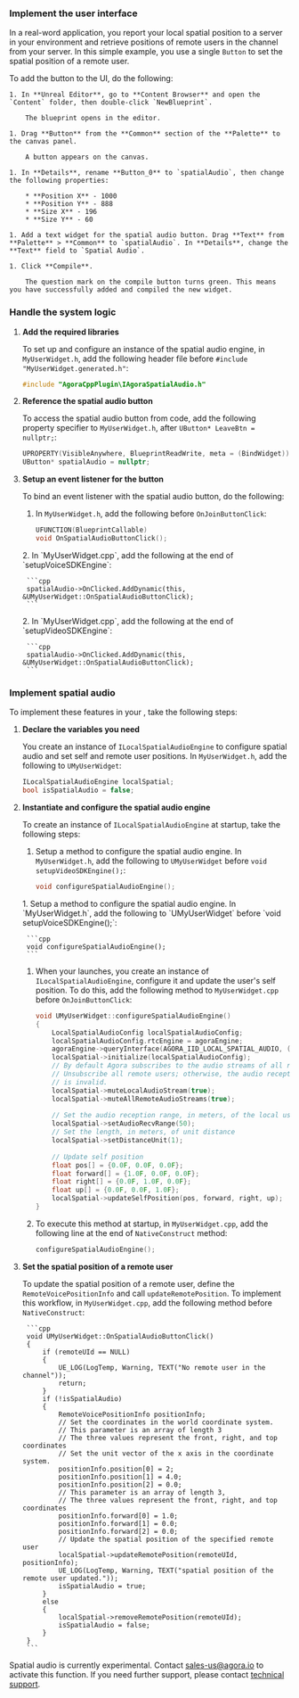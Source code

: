 <PlatformWrapper platform="unreal">


### Implement the user interface

In a real-word application, you report your local spatial position to a server in your environment and retrieve positions of remote users in the channel from your server. In this simple example, you use a single `Button` to set the spatial position of a remote user. 

To add the button to the UI, do the following:
    
    1. In **Unreal Editor**, go to **Content Browser** and open the `Content` folder, then double-click `NewBlueprint`.

        The blueprint opens in the editor.

    1. Drag **Button** from the **Common** section of the **Palette** to the canvas panel.

        A button appears on the canvas.
    
    1. In **Details**, rename **Button_0** to `spatialAudio`, then change the following properties:

        * **Position X** - 1000
        * **Position Y** - 888
        * **Size X** - 196
        * **Size Y** - 60

    1. Add a text widget for the spatial audio button. Drag **Text** from **Palette** > **Common** to `spatialAudio`. In **Details**, change the **Text** field to `Spatial Audio`.

    1. Click **Compile**.

        The question mark on the compile button turns green. This means you have successfully added and compiled the new widget.

### Handle the system logic

1. **Add the required libraries**

    To set up and configure an instance of the spatial audio engine, in `MyUserWidget.h`, add the following header file before `#include "MyUserWidget.generated.h"`:

    ```cpp
    #include "AgoraCppPlugin\IAgoraSpatialAudio.h"
    ```
1. **Reference the spatial audio button**

    To access the spatial audio button from code, add the following property specifier to `MyUserWidget.h`, after `UButton* LeaveBtn = nullptr;`:

      ```cpp
      UPROPERTY(VisibleAnywhere, BlueprintReadWrite, meta = (BindWidget))
      UButton* spatialAudio = nullptr;
      ```

1. **Setup an event listener for the button**

    To bind an event listener with the spatial audio button, do the following:
    
    1. In `MyUserWidget.h`, add the following before `OnJoinButtonClick`:

        ```cpp
        UFUNCTION(BlueprintCallable)
		void OnSpatialAudioButtonClick();
        ```
    <ProductWrapper product = "voice-calling">
    2. In `MyUserWidget.cpp`, add the following at the end of `setupVoiceSDKEngine`:

        ```cpp
       	spatialAudio->OnClicked.AddDynamic(this, &UMyUserWidget::OnSpatialAudioButtonClick);
        ```
    </ProductWrapper>
    <ProductWrapper notAllowed = "voice-calling">
    2. In `MyUserWidget.cpp`, add the following at the end of `setupVideoSDKEngine`:

        ```cpp
       	spatialAudio->OnClicked.AddDynamic(this, &UMyUserWidget::OnSpatialAudioButtonClick);
        ```
    </ProductWrapper>

### Implement spatial audio

To implement these features in your <Vpl k="CLIENT" />, take the following steps:

1. **Declare the variables you need**

    You create an instance of `ILocalSpatialAudioEngine` to configure spatial audio and set self and remote user positions. In `MyUserWidget.h`, add the following to `UMyUserWidget`:

    ```cpp
    ILocalSpatialAudioEngine localSpatial;
    bool isSpatialAudio = false;
    ```

1. **Instantiate and configure the spatial audio engine**

    To create an instance of `ILocalSpatialAudioEngine` at startup, take the following steps:
    <ProductWrapper notAllowed = "voice-calling">
    1. Setup a method to configure the spatial audio engine. In `MyUserWidget.h`, add the following to `UMyUserWidget` before `void setupVideoSDKEngine();`:
        ```cpp
        void configureSpatialAudioEngine();
        ```
    </ProductWrapper>
    <ProductWrapper product = "voice-calling">
    1. Setup a method to configure the spatial audio engine. In `MyUserWidget.h`, add the following to `UMyUserWidget` before `void setupVoiceSDKEngine();`:

        ```cpp
        void configureSpatialAudioEngine();
        ```
    </ProductWrapper>

    1. When your <Vpl k="CLIENT" /> launches, you create an instance of `ILocalSpatialAudioEngine`, configure it and update the user's self position. To do this, add the following method to `MyUserWidget.cpp` before `OnJoinButtonClick`:

        ```cpp
        void UMyUserWidget::configureSpatialAudioEngine() 
        {
            LocalSpatialAudioConfig localSpatialAudioConfig;
            localSpatialAudioConfig.rtcEngine = agoraEngine;
            agoraEngine->queryInterface(AGORA_IID_LOCAL_SPATIAL_AUDIO, (void**)&localSpatial);
            localSpatial->initialize(localSpatialAudioConfig);
            // By default Agora subscribes to the audio streams of all remote users.
            // Unsubscribe all remote users; otherwise, the audio reception range you set
            // is invalid.
            localSpatial->muteLocalAudioStream(true);
            localSpatial->muteAllRemoteAudioStreams(true);
            
            // Set the audio reception range, in meters, of the local user
            localSpatial->setAudioRecvRange(50);
            // Set the length, in meters, of unit distance
            localSpatial->setDistanceUnit(1);
            
            // Update self position
            float pos[] = {0.0F, 0.0F, 0.0F};
            float forward[] = {1.0F, 0.0F, 0.0F};
            float right[] = {0.0F, 1.0F, 0.0F};
            float up[] = {0.0F, 0.0F, 1.0F};
            localSpatial->updateSelfPosition(pos, forward, right, up);
        }
        ```

    1. To execute this method at startup, in `MyUserWidget.cpp`, add the following line at the end of `NativeConstruct` method:

        ```cpp
        configureSpatialAudioEngine();
        ```

1. **Set the spatial position of a remote user**

    To update the spatial position of a remote user, define the `RemoteVoicePositionInfo` and call `updateRemotePosition`. To implement this workflow, in `MyUserWidget.cpp`, add the following method before `NativeConstruct`:

        ```cpp
        void UMyUserWidget::OnSpatialAudioButtonClick()
        {
            if (remoteUId == NULL)
            {
                UE_LOG(LogTemp, Warning, TEXT("No remote user in the channel"));
                return;
            }
            if (!isSpatialAudio)
            {
                RemoteVoicePositionInfo positionInfo;
                // Set the coordinates in the world coordinate system.
                // This parameter is an array of length 3
                // The three values represent the front, right, and top coordinates
                // Set the unit vector of the x axis in the coordinate system.
                positionInfo.position[0] = 2;
                positionInfo.position[1] = 4.0;
                positionInfo.position[2] = 0.0;
                // This parameter is an array of length 3,
                // The three values represent the front, right, and top coordinates
                positionInfo.forward[0] = 1.0;
                positionInfo.forward[1] = 0.0;
                positionInfo.forward[2] = 0.0;
                // Update the spatial position of the specified remote user
                localSpatial->updateRemotePosition(remoteUId, positionInfo);
                UE_LOG(LogTemp, Warning, TEXT("spatial position of the remote user updated."));
                isSpatialAudio = true;
            }
            else
            {
                localSpatial->removeRemotePosition(remoteUId);
                isSpatialAudio = false;
            }
        }
        ```

Spatial audio is currently experimental. Contact sales-us@agora.io to activate this function. If you need further support, please contact [<Vg k="COMPANY" /> technical support](mailto:support@agora.io).

</PlatformWrapper>